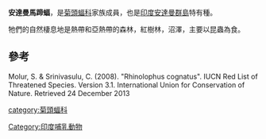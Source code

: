 '''安達曼馬蹄蝠'''，是[[菊頭蝠科|菊頭蝠科]]家族成員，也是[[印度|印度]][[安達曼群島|安達曼群島]]特有種。

牠們的自然棲息地是熱帶和亞熱帶的森林，紅樹林，沼澤，主要以昆蟲為食。

==參考==
Molur, S. & Srinivasulu, C. (2008). "Rhinolophus cognatus". IUCN Red List of Threatened Species. Version 3.1. International Union for Conservation of Nature. Retrieved 24 December 2013

[[category:菊頭蝠科|category:菊頭蝠科]]
[[Category:印度哺乳動物|Category:印度哺乳動物]]
{{biology-stub}}